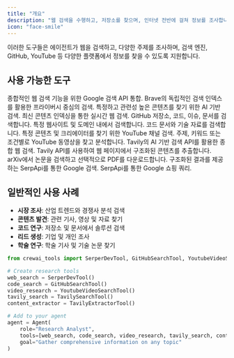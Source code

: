 ```yaml
---
title: "개요"
description: "웹 검색을 수행하고, 저장소를 찾으며, 인터넷 전반에 걸쳐 정보를 조사합니다"
icon: "face-smile"
---
```


이러한 도구들은 에이전트가 웹을 검색하고, 다양한 주제를 조사하며, 검색 엔진, GitHub, YouTube 등 다양한 플랫폼에서 정보를 찾을 수 있도록 지원합니다.

## **사용 가능한 도구**

<CardGroup cols={2}>
  <Card title="Serper Dev Tool" icon="google" href="/ko/tools/search-research/serperdevtool">
    종합적인 웹 검색 기능을 위한 Google 검색 API 통합.
  </Card>

  <Card title="Brave Search Tool" icon="shield" href="/ko/tools/search-research/bravesearchtool">
    Brave의 독립적인 검색 인덱스를 활용한 프라이버시 중심의 검색.
  </Card>

  <Card title="Exa Search Tool" icon="magnifying-glass" href="/ko/tools/search-research/exasearchtool">
    특정하고 관련성 높은 콘텐츠를 찾기 위한 AI 기반 검색.
  </Card>

  <Card title="LinkUp Search Tool" icon="link" href="/ko/tools/search-research/linkupsearchtool">
    최신 콘텐츠 인덱싱을 통한 실시간 웹 검색.
  </Card>

  <Card title="GitHub Search Tool" icon="github" href="/ko/tools/search-research/githubsearchtool">
    GitHub 저장소, 코드, 이슈, 문서를 검색합니다.
  </Card>

  <Card title="Website Search Tool" icon="globe" href="/ko/tools/search-research/websitesearchtool">
    특정 웹사이트 및 도메인 내에서 검색합니다.
  </Card>

  <Card title="Code Docs Search Tool" icon="code" href="/ko/tools/search-research/codedocssearchtool">
    코드 문서와 기술 자료를 검색합니다.
  </Card>

  <Card title="YouTube Channel Search" icon="youtube" href="/ko/tools/search-research/youtubechannelsearchtool">
    특정 콘텐츠 및 크리에이터를 찾기 위한 YouTube 채널 검색.
  </Card>

  <Card title="YouTube Video Search" icon="play" href="/ko/tools/search-research/youtubevideosearchtool">
    주제, 키워드 또는 조건별로 YouTube 동영상을 찾고 분석합니다.
  </Card>

  <Card title="Tavily Search Tool" icon="magnifying-glass" href="/ko/tools/search-research/tavilysearchtool">
    Tavily의 AI 기반 검색 API를 활용한 종합 웹 검색.
  </Card>

  <Card title="Tavily Extractor Tool" icon="file-text" href="/ko/tools/search-research/tavilyextractortool">
    Tavily API를 사용하여 웹 페이지에서 구조화된 콘텐츠를 추출합니다.
  </Card>

  <Card title="Arxiv Paper Tool" icon="box-archive" href="/ko/tools/search-research/arxivpapertool">
    arXiv에서 논문을 검색하고 선택적으로 PDF를 다운로드합니다.
  </Card>

  <Card title="SerpApi Google Search" icon="search" href="/ko/tools/search-research/serpapi-googlesearchtool">
    구조화된 결과를 제공하는 SerpApi를 통한 Google 검색.
  </Card>

  <Card title="SerpApi Google Shopping" icon="cart-shopping" href="/ko/tools/search-research/serpapi-googleshoppingtool">
    SerpApi를 통한 Google 쇼핑 쿼리.
  </Card>
</CardGroup>

## **일반적인 사용 사례**

- **시장 조사**: 산업 트렌드와 경쟁사 분석 검색
- **콘텐츠 발견**: 관련 기사, 영상 및 자료 찾기
- **코드 연구**: 저장소 및 문서에서 솔루션 검색
- **리드 생성**: 기업 및 개인 조사
- **학술 연구**: 학술 기사 및 기술 논문 찾기

```python
from crewai_tools import SerperDevTool, GitHubSearchTool, YoutubeVideoSearchTool, TavilySearchTool, TavilyExtractorTool

# Create research tools
web_search = SerperDevTool()
code_search = GitHubSearchTool()
video_research = YoutubeVideoSearchTool()
tavily_search = TavilySearchTool()
content_extractor = TavilyExtractorTool()

# Add to your agent
agent = Agent(
    role="Research Analyst",
    tools=[web_search, code_search, video_research, tavily_search, content_extractor],
    goal="Gather comprehensive information on any topic"
)
```